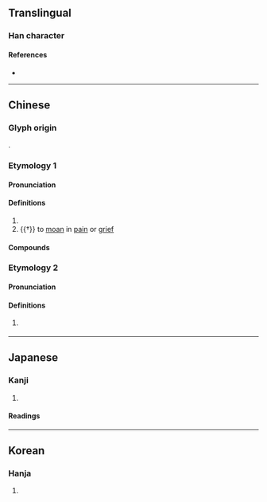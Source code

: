 {{character info/new}}
==Translingual==

===Han character===
{{Han char|rn=30|rad=口|as=06|sn=9|four=67000|canj=ROSK|ids=⿰口伊}}

====References====
* {{Han ref|kx=0188.100|dkj=03579|dj=0407.100|hdz=10618.070|uh=54BF|ud=21695|bh=ABA9|bd=43945}}

----

==Chinese==

===Glyph origin===
{{Han etym}}
{{Han compound|口|伊|ls=psc|c1=s|c2=p|t1=mouth}}.

===Etymology 1===
{{zh-forms|alt=吚}}

====Pronunciation====
{{zh-pron
|m=yī
|c=ji1
|md=ĭ
|mda=Cdo-fzho, 伊.ogg
|mc=y
|oc=y
|cat=v
}}

====Definitions====
{{zh-hanzi}}

# {{n-g|Used in onomatopoeic words.}}
# {{†}} to [[moan]] in [[pain]] or [[grief]]

====Compounds====
{{zh-der|咿呦|咿咿|咿咿啞啞|咿哩呱喇|咿唔|咿啞|咿喔|咿嚘|咿軋|喔咿|喔咿嚅唲|噢咿|嚘咿}}

===Etymology 2===
{{zh-forms}}

====Pronunciation====
{{zh-pron
|c=ji1
|cat=
}}

====Definitions====
{{zh-hanzi}}

# {{lb|zh|Cantonese}} {{zh-alt-form|*依|[[this]]; [[these]]}}

----

==Japanese==

===Kanji===
{{ja-kanji|grade=|rs=口06}}

# {{rfdef|ja|sort=口06}}

====Readings====
{{ja-readings
|goon=い
|kanon=い
|kun=つくりわら-い}}

----

==Korean==

===Hanja===
{{ko-hanja|hangeul=이|rv=i|mr=i}}

# {{rfdef|ko|sort=口06}}